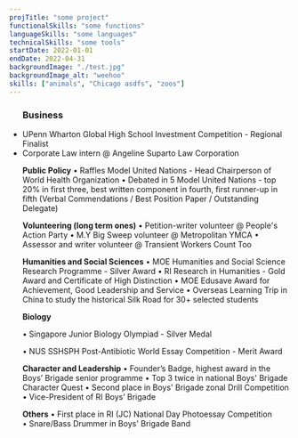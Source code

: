 ```yaml
---
projTitle: "some project"
functionalSkills: "some functions"
languageSkills: "some languages"
technicalSkills: "some tools"
startDate: 2022-01-01
endDate: 2022-04-31
backgroundImage: "./test.jpg"
backgroundImage_alt: "weehoo"
skills: ["animals", "Chicago asdfs", "zoos"]
---
```


<ul>
<h3>Business</h3> 
    <li>UPenn Wharton Global High School Investment Competition - Regional Finalist</li>
    <li>Corporate Law intern @ Angeline Suparto Law Corporation</li>

<b>Public Policy</b> 
• Raffles Model United Nations - Head Chairperson of World Health Organization
• Debated in 5 Model United Nations - top 20% in first three, best written component in fourth, first runner-up in fifth (Verbal Commendations / Best Position Paper / Outstanding Delegate)

<b>Volunteering (long term ones)</b> 
• Petition-writer volunteer @ People's Action Party 
• M.Y Big Sweep volunteer @ Metropolitan YMCA
• Assessor and writer volunteer @ Transient Workers Count Too

<b>Humanities and Social Sciences</b> 
• MOE Humanities and Social Science Research Programme - Silver Award
• RI Research in Humanities - Gold Award and Certificate of High Distinction 
• MOE Edusave Award for Achievement, Good Leadership and Service
• Overseas Learning Trip in China to study the historical Silk Road for 30+ selected students

<p><b>Biology</b></p>
    <p>• Singapore Junior Biology Olympiad - Silver Medal</p>
    <p>• NUS SSHSPH Post-Antibiotic World Essay Competition - Merit Award</p>

<b>Character and Leadership</b>
• Founder’s Badge, highest award in the Boys’ Brigade senior programme
• Top 3 twice in national Boys' Brigade Character Quest
• Second place in Boys' Brigade zonal Drill Competition
• Vice-President of RI Boys’ Brigade 

<b>Others</b>
• First place in RI (JC) National Day Photoessay Competition
• Snare/Bass Drummer in Boys' Brigade Band
</ul>